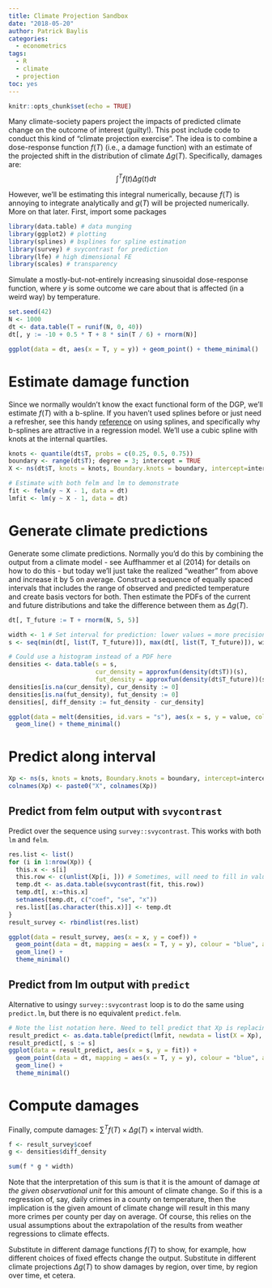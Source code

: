```yaml
---
title: Climate Projection Sandbox
date: "2018-05-20"
author: Patrick Baylis
categories:
  - econometrics
tags:
  - R
  - climate
  - projection
toc: yes
---
```


```r
knitr::opts_chunk$set(echo = TRUE)
```

Many climate-society papers project the impacts of predicted climate change on the outcome of interest (guilty!). This post include code to conduct this kind of "climate projection exercise". The idea is to combine a dose-response function $f(T)$ (i.e., a damage function) with an estimate of the projected shift in the distribution of climate $\Delta g(T)$. Specifically, damages are:
$$ \int^T f(t) \Delta g(t) dt $$

However, we'll be estimating this integral numerically, because $f(T)$ is annoying to integrate analytically and $g(T)$ will be projected numerically. More on that later. First, import some packages
```r
library(data.table) # data munging
library(ggplot2) # plotting
library(splines) # bsplines for spline estimation
library(survey) # svycontrast for prediction
library(lfe) # high dimensional FE 
library(scales) # transparency
```

Simulate a mostly-but-not-entirely increasing sinusoidal dose-response function, where $y$ is some outcome we care about that is affected (in a weird way) by temperature.
```r
set.seed(42)
N <- 1000 
dt <- data.table(T = runif(N, 0, 40))
dt[, y := -10 + 0.5 * T + 8 * sin(T / 6) + rnorm(N)]

ggplot(data = dt, aes(x = T, y = y)) + geom_point() + theme_minimal()
```

# Estimate damage function
Since we normally wouldn't know the exact functional form of the DGP, we'll estimate $f(T)$ with a b-spline. If you haven't used splines before or just need a refresher, see this handy [reference](http://people.stat.sfu.ca/~cschwarz/Consulting/Trinity/Phase2/TrinityWorkshop/Workshop-material-Simon/Intro_to_splines/intro_to_splines_notes.pdf) on using splines, and specifically why b-splines are attractive in a regression model. We'll use a cubic spline with knots at the internal quartiles.

```r
knots <- quantile(dt$T, probs = c(0.25, 0.5, 0.75))
boundary <- range(dt$T); degree = 3; intercept = TRUE
X <- ns(dt$T, knots = knots, Boundary.knots = boundary, intercept=intercept)

# Estimate with both felm and lm to demonstrate
fit <- felm(y ~ X - 1, data = dt)
lmfit <- lm(y ~ X - 1, data = dt)
```

# Generate climate predictions
Generate some climate predictions. Normally you'd do this by combining the output from a climate model - see Auffhammer et al (2014) for details on how to do this - but today we'll just take the realized "weather" from above and increase it by 5 on average. Construct a sequence of equally spaced intervals that includes the range of observed and predicted temperature and create basis vectors for both. Then estimate the PDFs of the current and future distributions and take the difference between them as $\Delta g(T)$. 

```r
dt[, T_future := T + rnorm(N, 5, 5)]

width <- 1 # Set interval for prediction: lower values = more precision (diminishing returns here)
s <- seq(min(dt[, list(T, T_future)]), max(dt[, list(T, T_future)]), width) 

# Could use a histogram instead of a PDF here
densities <- data.table(s = s, 
                        cur_density = approxfun(density(dt$T))(s),
                        fut_density = approxfun(density(dt$T_future))(s))
densities[is.na(cur_density), cur_density := 0]
densities[is.na(fut_density), fut_density := 0]
densities[, diff_density := fut_density - cur_density] 

ggplot(data = melt(densities, id.vars = "s"), aes(x = s, y = value, colour = variable, group = variable)) + 
  geom_line() + theme_minimal()
```


# Predict along interval


```r
Xp <- ns(s, knots = knots, Boundary.knots = boundary, intercept=intercept)
colnames(Xp) <- paste0("X", colnames(Xp))
```

## Predict from felm output with `svycontrast`
Predict over the sequence using `survey::svycontrast`. This works with both `lm` and `felm`.

```r
res.list <- list()
for (i in 1:nrow(Xp)) {
  this.x <- s[i]
  this.row <- c(unlist(Xp[i, ])) # Sometimes, will need to fill in values for other covariates (0s or means?), e.g. ppt
  temp.dt <- as.data.table(svycontrast(fit, this.row))
  temp.dt[, x:=this.x]
  setnames(temp.dt, c("coef", "se", "x"))
  res.list[[as.character(this.x)]] <- temp.dt
}
result_survey <- rbindlist(res.list)

ggplot(data = result_survey, aes(x = x, y = coef)) + 
  geom_point(data = dt, mapping = aes(x = T, y = y), colour = "blue", alpha = 0.5) +
  geom_line() +
  theme_minimal()
```

## Predict from lm output with `predict`
Alternative to usingy `survey::svycontrast` loop is to do the same using `predict.lm`, but there is no equivalent `predict.felm`. 
```r
# Note the list notation here. Need to tell predict that Xp is replacing X o
result_predict <- as.data.table(predict(lmfit, newdata = list(X = Xp), se.fit = T))
result_predict[, s := s]
ggplot(data = result_predict, aes(x = s, y = fit)) + 
  geom_point(data = dt, mapping = aes(x = T, y = y), colour = "blue", alpha = 0.5) +
  geom_line() +
  theme_minimal() 
```

# Compute damages
Finally, compute damages: $\sum^T f(T) \times \Delta g(T) \times \text{interval width}$.

```r
f <- result_survey$coef
g <- densities$diff_density

sum(f * g * width)
```

Note that the interpretation of this sum is that it is the amount of damage _at the given observational unit_ for this amount of climate change. So if this is a regression of, say, daily crimes in a county on temperature, then the implication is the given amount of climate change will result in this many more crimes per county per day on average. Of course, this relies on the usual assumptions about the extrapolation of the results from weather regressions to climate effects.

Substitute in different damage functions $f(T)$ to show, for example, how different choices of fixed effects change the output. Substitute in different climate projections $\Delta g(T)$ to show damages by region, over time, by region over time, et cetera.

